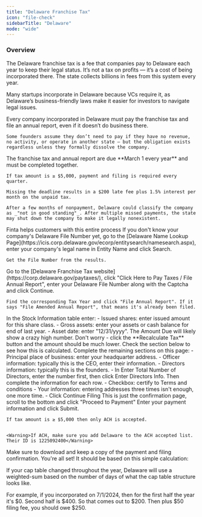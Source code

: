 ```yaml
---
title: "Delaware Franchise Tax"
icon: "file-check"
sidebarTitle: "Delaware"
mode: "wide"
---
```


### Overview
The Delaware franchise tax is a fee that companies pay to Delaware each year to keep their legal status. It’s not a tax on profits — it’s a cost of being incorporated there. The state collects billions in fees from this system every year.

Many startups incorporate in Delaware because VCs require it, as Delaware’s business-friendly laws make it easier for investors to navigate legal issues. 

<AccordionGroup>
  <Accordion title="Who needs to pay and file?">
    Every company incorporated in Delaware must pay the franchise tax and file an annual report, even if it doesn’t do business there.
    
    Some founders assume they don’t need to pay if they have no revenue, no activity, or operate in another state — but the obligation exists regardless unless they formally dissolve the company.
  </Accordion>

  <Accordion title="Deadline and late penalties">
    The franchise tax and annual report are due **March 1 every year** and must be completed together.

    If tax amount is ≥ $5,000, payment and filing is required every quarter.
    
    Missing the deadline results in a $200 late fee plus 1.5% interest per month on the unpaid tax.
    
    After a few months of nonpayment, Delaware could classify the company as _"not in good standing"_. After multiple missed payments, the state may shut down the company to make it legally nonexistent.
  </Accordion>

  <Accordion title="How to pay and file">
    <Check>Finta helps customers with this entire process</Check>
    
  <Steps>
  <Step title="Get your Delaware File Number">
    If you don't know your company's Delaware File Number yet, go to the [Delaware Name Lookup Page](https://icis.corp.delaware.gov/ecorp/entitysearch/namesearch.aspx), enter your company's legal name in Entity Name and click Search.

    Get the File Number from the results.
  </Step>
  <Step title="Go to the input page">
    Go to the [Delaware Franchise Tax website](https://corp.delaware.gov/paytaxes/), click "Click Here to Pay Taxes / File Annual Report", enter your Delaware File Number along with the Captcha and click Continue.

    Find the corresponding Tax Year and click "File Annual Report". If it says "File Amended Annual Report", that means it's already been filed.
  </Step>
  <Step title="Enter your cap table info">
    In the Stock Information table enter:
    - Issued shares: enter issued amount for this share class.
    - Gross assets: enter your assets or cash balance for end of last year.
    - Asset date: enter "12/31/yyyy".
  </Step>
  <Step title="Recalculate tax amount">
    The Amount Due will likely show a crazy high number. Don't worry - click the **Recalculate Tax** button and the amount should be much lower. 
    Check the section below to see how this is calculated.
  </Step>  
  <Step title="Enter your Directors info">
    Complete the remaining sections on this page:
    - Principal place of business: enter your headquarter address.
    - Officer information: typically this is the CEO, enter their information.
    - Directors information: typically this is the founders.
      - In Enter Total Number of Directors, enter the number first, then click Enter Directors Info. Then complete the information for each row.
    - Checkbox: certify to Terms and conditions
    - Your information: entering addresses three times isn't enough, one more time.
    - Click Continue Filing
  </Step>
  <Step title="Proceed to payment">
    This is just the confirmation page, scroll to the bottom and click "Proceed to Payment"
    Enter your payment information and click Submit.

    If tax amount is ≥ $5,000 then only ACH is accepted. 
    

    <Warning>If ACH, make sure you add Delaware to the ACH accepted list. Their ID is 1225092400</Warning>

    
  </Step>
  <Step title="Keep confirmation records">
    Make sure to download and keep a copy of the payment and filing confirmation. You're all set!
  </Step>  
  </Steps>


  </Accordion>

  <Accordion title="How the tax is calculated">
    It should be based on this simple calculation:

If your cap table changed throughout the year, Delaware will use a weighted-sum based on the number of days of what the cap table structure looks like.

For example, if you incorporated on 7/1/2024, then for the first half the year it's $0. Second half is $400. So that comes out to $200. Then plus $50 filing fee, you should owe $250.
  </Accordion>
  
</AccordionGroup>